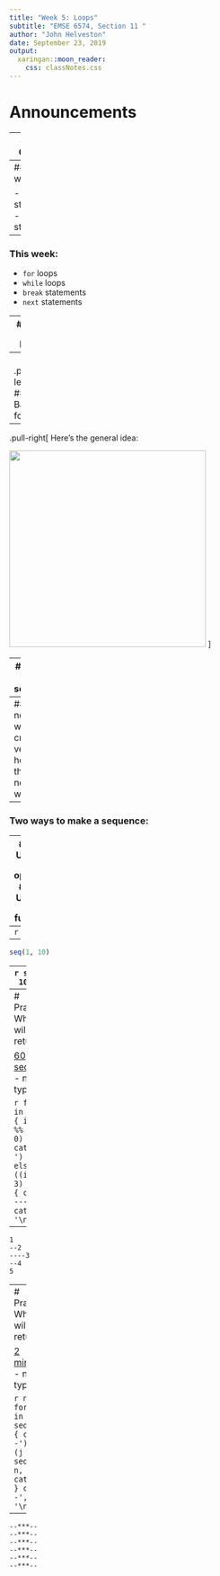 ```yaml
---
title: "Week 5: Loops"
subtitle: "EMSE 6574, Section 11 "
author: "John Helveston"
date: September 23, 2019
output:
  xaringan::moon_reader:
    css: classNotes.css
---
```


# Announcements

---
# "Flow Control"

### Flow control is code that alters the otherwise linear flow of operations in a program.
 
--
### Last week:

- `if` statements 
- `else` statements 
<br>

--

### This week:

- `for` loops
- `while` loops
- `break` statements 
- `next` statements 

---
# The `for` loop

--
<br>
.pull-left[
### Basic format:
```r
for (VALUE in SEQUENCE) {
  STATEMENT1
  STATEMENT2
  ETC
}
```
]
--
.pull-right[
Here's the general idea:

<img src="images/loop_for.png" width="350">
]

---
# Making a sequence

--
### (Side note: we're creating vectors here...that's next week!)

--
### Two ways to make a sequence:

--
### 1. Use the `:` operator
### 2. Use the `seq()` function
<br>

--
```r
1:10
```

--
```r
seq(1, 10)
```

--
```r
seq(1, 10, 2)
```

---
# Practice: What will this return?

[60 seconds](https://www.youtube.com/watch?v=CH50zuS8DD0) - no typing!

```r
for (i in 1:5) {
    if ((i %% 2) == 0) {
        cat('--')
    } else if ((i %% 3) == 0) {
        cat('----')
    }
    cat(i, '\n')
}
```

--
```
1 
--2 
----3 
--4 
5 
```

---
# Practice: What will this return?

[2 minutes](https://www.youtube.com/watch?v=48z7nQaehWI) - no typing!

```r
n <- 6
for (i in seq(n)) {
    cat('--')
    for (j in seq(1, n, 2)) {
        cat('*')
    }
    cat('--', '\n')
}
```

--
```
--***-- 
--***-- 
--***-- 
--***-- 
--***-- 
--***-- 
```